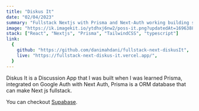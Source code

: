 ---
title: "Diskus It"
date: "02/04/2023"
summary: "Fullstack Nextjs with Prisma and Next-Auth working building simpel Blog"
image: "https://ik.imagekit.io/ytdhxj6nw2/poss-it.png?updatedAt=1696388647925"
stack: ["React", "Nextjs", "Prisma", "TailwindCSS", "typescript"]
link:
  {
    github: "https://github.com/danimahdani/fullstack-next-diskusIt",
    live: "https://fullstack-next-diskus-it.vercel.app/",
  }
---

Diskus It is a Discussion App that I was built when I was learned Prisma, integrated on Google Auth with Next Auth, Prisma is a ORM database that can make Next js fullstack.

You can checkout [Supabase](https://supabase.com/).
